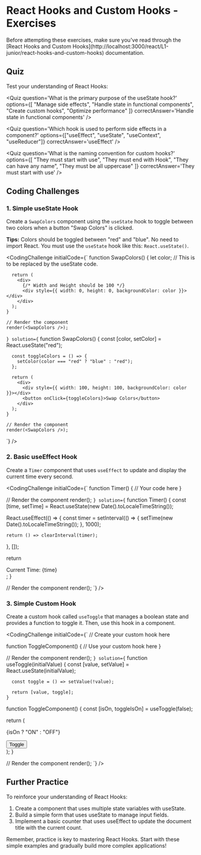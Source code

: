 
# React Hooks and Custom Hooks - Exercises

<ProgressTracker
  section={1}
  completedTasks={4}
  totalTasks={5}
/>

<Callout emoji='📚'>
  Before attempting these exercises, make sure you've read through the [React
  Hooks and Custom
  Hooks](http://localhost:3000/react/L1-junior/react-hooks-and-custom-hooks)
  documentation.
</Callout>

## Quiz

Test your understanding of React Hooks:

<Quiz
  question='What is the primary purpose of the useState hook?'
  options={[
    "Manage side effects",
    "Handle state in functional components",
    "Create custom hooks",
    "Optimize performance"
  ]}
  correctAnswer='Handle state in functional components'
/>

<Quiz
  question='Which hook is used to perform side effects in a component?'
  options={["useEffect", "useState", "useContext", "useReducer"]}
  correctAnswer='useEffect'
/>

<Quiz
  question='What is the naming convention for custom hooks?'
  options={[
    "They must start with use",
    "They must end with Hook",
    "They can have any name",
    "They must be all uppercase"
  ]}
  correctAnswer='They must start with use'
/>

## Coding Challenges

### 1. Simple useState Hook

Create a `SwapColors` component using the `useState` hook to toggle between two colors when a button "Swap Colors" is clicked.

**Tips:** Colors should be toggled between "red" and "blue". No need to import React. You must use the `useState` hook like this: `React.useState()`.

<CodingChallenge
  initialCode={`
    function SwapColors() {
      let color; // This is to be replaced by the useState code.

      return (
        <div>
          {/* Width and Height should be 100 */}
          <div style={{ width: 0, height: 0, backgroundColor: color }}></div>
        </div>
      );
    }

    // Render the component
    render(<SwapColors />);

`}
  solution={`
function SwapColors() {
const [color, setColor] = React.useState("red");

      const toggleColors = () => {
        setColor(color === "red" ? "blue" : "red");
      };

      return (
        <div>
          <div style={{ width: 100, height: 100, backgroundColor: color }}></div>
          <button onClick={toggleColors}>Swap Colors</button>
        </div>
      );
    }

    // Render the component
    render(<SwapColors />);

`}
/>

### 2. Basic useEffect Hook

Create a `Timer` component that uses `useEffect` to update and display the current time every second.

<CodingChallenge
  initialCode={`
function Timer() {
  // Your code here
}

// Render the component
render(<Timer />);
`}
  solution={`
function Timer() {
const [time, setTime] = React.useState(new Date().toLocaleTimeString());

React.useEffect(() => {
const timer = setInterval(() => {
setTime(new Date().toLocaleTimeString());
}, 1000);

    return () => clearInterval(timer);

}, []);

return <div>Current Time: {time}</div>;
}

// Render the component
render(<Timer />);
`}
/>

### 3. Simple Custom Hook

Create a custom hook called `useToggle` that manages a boolean state and provides a function to toggle it. Then, use this hook in a component.

<CodingChallenge
  initialCode={`
// Create your custom hook here

function ToggleComponent() {
// Use your custom hook here
}

// Render the component
render(<ToggleComponent />);
`}
  solution={`
function useToggle(initialValue) {
const [value, setValue] = React.useState(initialValue);

      const toggle = () => setValue(!value);

      return [value, toggle];
    }

function ToggleComponent() {
const [isOn, toggleIsOn] = useToggle(false);

return (

<div>
  <p>{isOn ? "ON" : "OFF"}</p>
  <button onClick={toggleIsOn}>Toggle</button>
</div>
); }

// Render the component
render(<ToggleComponent />);
`}
/>

## Further Practice

To reinforce your understanding of React Hooks:

1. Create a component that uses multiple state variables with useState.
2. Build a simple form that uses useState to manage input fields.
3. Implement a basic counter that uses useEffect to update the document title with the current count.

Remember, practice is key to mastering React Hooks. Start with these simple examples and gradually build more complex applications!
